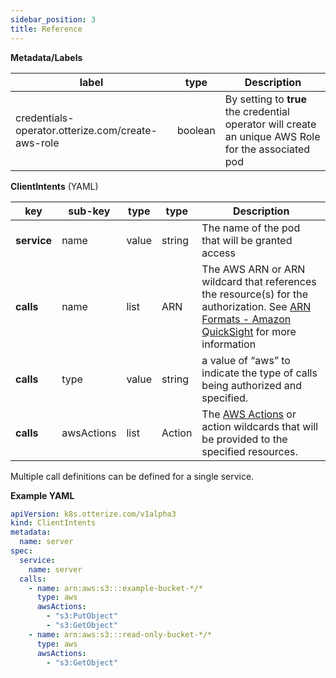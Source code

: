 ```yaml
---
sidebar_position: 3
title: Reference
---
```

**Metadata/Labels**

| label                                             | type    | Description                                                  |
|---------------------------------------------------|---------|--------------------------------------------------------------|
| credentials-operator.otterize.com/create-aws-role | boolean | By setting to **true** the credential operator will create an unique AWS Role for the associated pod |
**ClientIntents** (YAML)

| key         | sub-key    | type  | type   | Description                                                  |
|-------------|------------|-------|--------|--------------------------------------------------------------|
| **service** | name       | value | string | The name of the pod that will be granted access              |
| **calls**   | name       | list  | ARN    | The AWS ARN or ARN wildcard that references the resource(s) for the authorization. See [ARN Formats - Amazon QuickSight](https://docs.aws.amazon.com/quicksight/latest/APIReference/qs-arn-format.html) for more information |
| **calls**   | type       | value | string | a value of “aws” to indicate the type of calls being authorized and specified.  |
| **calls**   | awsActions | list  | Action | The [AWS Actions](https://docs.aws.amazon.com/service-authorization/latest/reference/reference_policies_actions-resources-contextkeys.html) or action wildcards that will be provided to the specified resources.  |
Multiple call definitions can be defined for a single service.

**Example YAML**

```yaml
apiVersion: k8s.otterize.com/v1alpha3
kind: ClientIntents
metadata:
  name: server
spec:
  service:
    name: server
  calls:
    - name: arn:aws:s3:::example-bucket-*/*
      type: aws
      awsActions:
        - "s3:PutObject"
        - "s3:GetObject"
	- name: arn:aws:s3:::read-only-bucket-*/*
      type: aws
      awsActions:
        - "s3:GetObject"
```
